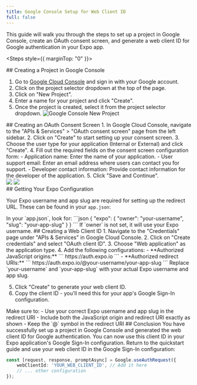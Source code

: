 ```yaml
---
title: Google Console Setup for Web Client ID
full: false
---
```



<AIMarkdownComponent isIndex={false} />

This guide will walk you through the steps to set up a project in Google Console, create an OAuth consent screen, and generate a web client ID for Google authentication in your Expo app.

<Steps style={{ marginTop: "0" }}>

<Step>
## Creating a Project in Google Console

1. Go to [Google Cloud Console](https://console.cloud.google.com/) and sign in with your Google account.
2. Click on the project selector dropdown at the top of the page.
3. Click on "New Project".
4. Enter a name for your project and click "Create".
5. Once the project is created, select it from the project selector dropdown.
![Google Console New Project](/images/new-project.png)
</Step>

<Step>
## Creating an OAuth Consent Screen
1. In Google Cloud Console, navigate to the "APIs & Services" > "OAuth consent screen" page from the left sidebar.
2. Click on "Create" to start setting up your consent screen.
3. Choose the user type for your application (Internal or External) and click "Create".
4. Fill out the required fields on the consent screen configuration form:
    - Application name: Enter the name of your application.
    - User support email: Enter an email address where users can contact you for support.
    - Developer contact information: Provide contact information for the developer of the application.
5. Click "Save and Continue".

<div style={{ display: 'flex', gap: '10px' }}>
  <img src="/images/oauth-consent-1.png" style={{ width: '300px' }} />
  <img src="/images/oauth-consent-2.png" style={{ width: '500px', height: '400px' }} />
</div>

</Step>

<Step>
## Getting Your Expo Configuration

Your Expo username and app slug are required for setting up the redirect URL. These can be found in your `app.json`:

<CollapsibleCallout type="info" title="Finding Your App Details">
In your `app.json`, look for:
```json
{
  "expo": {
    "owner": "your-username",
    "slug": "your-app-slug"
  }
}
```
If `owner` is not set, it will use your Expo username.
</CollapsibleCallout>
</Step>

<Step>
## Creating a Web Client ID
1. Navigate to the "Credentials" page under "APIs & Services" in Google Cloud Console.
2. Click on "Create credentials" and select "OAuth client ID".
3. Choose "Web application" as the application type.
4. Add the following configurations:
   - **Authorized JavaScript origins:**
     ```
     https://auth.expo.io
     ```
   - **Authorized redirect URIs:**
     ```
     https://auth.expo.io/@your-username/your-app-slug
     ```
     Replace `your-username` and `your-app-slug` with your actual Expo username and app slug.

5. Click "Create" to generate your web client ID.
6. Copy the client ID - you'll need this for your app's Google Sign-In configuration.

<CollapsibleCallout type="warning" title="Important">
Make sure to:
- Use your correct Expo username and app slug in the redirect URI
- Include both the JavaScript origin and redirect URI exactly as shown
- Keep the `@` symbol in the redirect URI
</CollapsibleCallout>
</Step>

<Step>
## Conclusion
You have successfully set up a project in Google Console and generated the web client ID for Google authentication. You can now use this client ID in your Expo application's Google Sign-In configuration.

<CollapsibleCallout type="tip" title="Next Steps">
Return to the quickstart guide and use your web client ID in the Google Sign-In configuration:

```typescript
const [request, response, promptAsync] = Google.useAuthRequest({
    webClientId: 'YOUR_WEB_CLIENT_ID', // Add it here
    // ... other configuration
});
```
</CollapsibleCallout>
</Step>

</Steps>